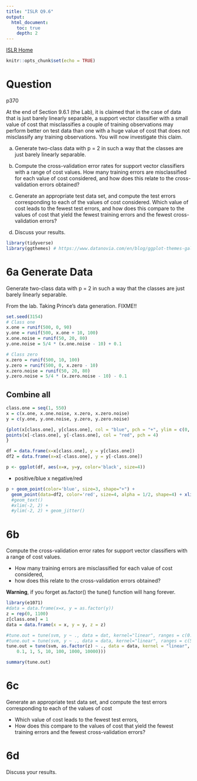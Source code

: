 ```yaml
---
title: "ISLR Q9.6"
output:
  html_document:
    toc: true
    depth: 2      
---
```

[ISLR Home](../index.html)

```r
knitr::opts_chunk$set(echo = TRUE)
```

# Question

p370

At the end of Section 9.6.1 (the Lab), it is claimed that in the case of data that is just barely linearly separable, a support vector classifier with a small value of cost that misclassifies a couple of training observations may perform better on test data than one with a huge value of cost that does not misclassify any training observations. You will now investigate this claim.

(a) Generate two-class data with p = 2 in such a way that the classes are just barely linearly separable.

(b) Compute the cross-validation error rates for support vector classifiers with a range of cost values. How many training errors are misclassified for each value of cost considered, and how does this relate to the cross-validation errors obtained?

(c) Generate an appropriate test data set, and compute the test errors corresponding to each of the values of cost considered. Which value of cost leads to the fewest test errors, and how does this compare to the values of cost that yield the fewest training errors and the fewest cross-validation errors?

(d) Discuss your results.


```r
library(tidyverse)
library(ggthemes) # https://www.datanovia.com/en/blog/ggplot-themes-gallery/
```


# 6a Generate Data

Generate two-class data with p = 2 in such a way that the classes are just barely linearly separable.

From the lab.  Taking Prince's data generation. FIXME!!
```r
set.seed(3154)
# Class one
x.one = runif(500, 0, 90)
y.one = runif(500, x.one + 10, 100)
x.one.noise = runif(50, 20, 80)
y.one.noise = 5/4 * (x.one.noise - 10) + 0.1

# Class zero
x.zero = runif(500, 10, 100)
y.zero = runif(500, 0, x.zero - 10)
x.zero.noise = runif(50, 20, 80)
y.zero.noise = 5/4 * (x.zero.noise - 10) - 0.1
```

## Combine all
```r
class.one = seq(1, 550)
x = c(x.one, x.one.noise, x.zero, x.zero.noise)
y = c(y.one, y.one.noise, y.zero, y.zero.noise)

{plot(x[class.one], y[class.one], col = "blue", pch = "+", ylim = c(0, 100))
points(x[-class.one], y[-class.one], col = "red", pch = 4)
}
```

```r
df = data.frame(x=x[class.one], y = y[class.one])
df2 = data.frame(x=x[-class.one], y = y[-class.one])

p <- ggplot(df, aes(x=x, y=y, color='black', size=4))
```

+ positive/blue
x negative/red

```r
p + geom_point(color='blue', size=3, shape="+") +
  geom_point(data=df2, color='red', size=4, alpha = 1/2, shape=4) + xlim(0, 100)
  #geom_text()
  #xlim(-2, 2) + 
  #ylim(-2, 2) + geom_jitter()
```

# 6b

Compute the cross-validation error rates for support vector classifiers with a range of cost values.

- How many training errors are misclassified for each value of cost considered, 
- how does this relate to the cross-validation errors obtained?

**Warning**, if you forget as.factor() the tune() function will hang forever.

```r
library(e1071)
#data = data.frame(x=x, y = as.factor(y))
z = rep(0, 1100)
z[class.one] = 1
data = data.frame(x = x, y = y, z = z)

#tune.out = tune(svm, y ~ ., data = dat, kernel="linear", ranges = c(0.1, 1, 5, 100))
#tune.out = tune(svm, y ~ ., data = data, kernel="linear", ranges = c(5))
tune.out = tune(svm, as.factor(z) ~ ., data = data, kernel = "linear", ranges = list(cost = c(0.01, 
    0.1, 1, 5, 10, 100, 1000, 10000)))

summary(tune.out)
```


# 6c

Generate an appropriate test data set, and compute the test errors corresponding to each of the values of cost 

- Which value of cost leads to the fewest test errors, 
- How does this compare to the values of cost that yield the fewest training errors and the fewest cross-validation errors?


# 6d

Discuss your results.

